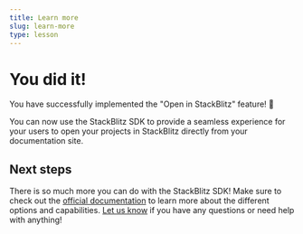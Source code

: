 ```yaml
---
title: Learn more
slug: learn-more
type: lesson
---
```


# You did it!

You have successfully implemented the "Open in StackBlitz" feature! 🎉

You can now use the StackBlitz SDK to provide a seamless experience for your users to open your projects in StackBlitz directly from your documentation site.

## Next steps

There is so much more you can do with the StackBlitz SDK! Make sure to check out the [official documentation](https://developer.stackblitz.com/platform/api/javascript-sdk) to learn more about the different options and capabilities. <a href="hello@stackblitz.com">Let us know</a> if you have any questions or need help with anything!
